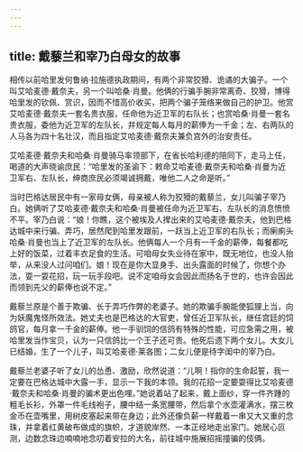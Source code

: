 ```yaml
---
---
---
```

title: 戴藜兰和宰乃白母女的故事
---




相传以前哈里发何鲁纳·拉施德执政期间，有两个非常狡猾、诡谲的大骗子。一个叫艾哈麦德·戴奈夫，另一个叫哈桑·肖曼。他俩的行骗手腕非常离奇、狡猾，博得哈里发的钦佩、赏识，因而不惜高价收买，把两个骗子笼络来做自己的护卫。他赏艾哈麦德·戴奈夫一套名贵衣服，任命他为近卫军的右队长；也赏哈桑·肖曼一套名贵衣服，委他为近卫军的左队长，并规定每人每月的薪俸为一千金；左、右两队的人马各为四十名壮汉，而且指定艾哈麦德·戴奈夫兼负宫外的治安责任。

艾哈麦德·戴奈夫和哈桑·肖曼骑马率领部下，在省长哈利德的陪同下，走马上任，喝道的大声晓谕庶民：“哈里发的圣谕下：敕命艾哈麦德·戴奈夫和哈桑·肖曼为近卫军右、左队长，绅商庶民必须竭诚拥戴，唯他二人之命是听。”

当时巴格达居民中有一家母女俩，母亲被人称为狡猾的戴藜兰，女儿叫骗子宰乃白。她俩听了艾哈麦德·戴奈夫和哈桑·肖曼被任命为近卫军右、左队长的消息愤愤不平。宰乃白说：“娘！你瞧，这个被埃及人撵出来的艾哈麦德·戴奈夫，他到巴格达城中来行骗、弄巧，居然爬到哈里发跟前，一跃当上近卫军的右队长；而瘌痢头哈桑·肖曼也当上了近卫军的左队长。他俩每人一个月有一千金的薪俸，每餐都吃上好的饭菜，过着丰衣足食的生活。可咱母女失业待在家中，既无地位，也没人抬举，从来没人过问咱们。娘！现在是你大显身手、出头露面的时候了，你想个办法，耍一耍花招，玩一玩手段吧。说不定咱母女会因此而扬名于世的，也许会因此而领到先父的薪俸也说不定。”

戴藜兰原是个善于欺骗、长于弄巧作弊的老婆子。她的欺骗手腕能使狐狸上当，向为妖魔鬼怪所效法。她丈夫也是巴格达的大官吏，曾任近卫军队长，继任宫廷的饲鸽官，每月拿一千金的薪俸。他一手驯饲的信鸽有特殊的性能，可应急需之用，被哈里发当作宝贝，认为一只信鸽比一个王子还可贵。他死后遗下两个女儿。大女儿已结婚，生了一个儿子，叫艾哈麦德·莱各图；二女儿便是待字闺中的宰乃白。

戴藜兰老婆子听了女儿的怂恿、激励，欣然说道：“儿啊！指你的生命起誓，我一定要在巴格达城中大露一手，显示一下我的本领。我的花招一定要耍得比艾哈麦德·戴奈夫和哈桑·肖曼的骗术更出色哩。”她说着站了起来，戴上面纱，穿一件齐踵的粗毛长衫，外罩一件毛线袍子，腰中结一条宽腰带，然后拿个水壶灌满水，摆三枚金币在壶嘴里，用树皮塞起来带在身边；此外还像负薪一样戴着一串又大又重的念珠，并拿着红黄破布做成的旗帜，才道貌岸然、一本正经地走出家门。她居心叵测，边数念珠边喃喃地念叨着安拉的大名，前往城中施展招摇撞骗的伎俩。